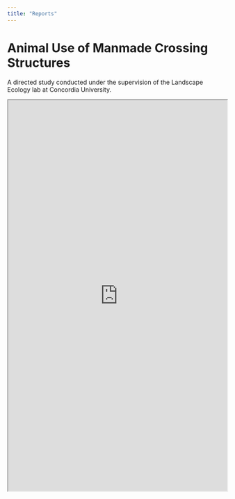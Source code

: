 ```yaml
---
title: "Reports"
---
```


# Animal Use of Manmade Crossing Structures

A directed study conducted under the supervision of the Landscape Ecology lab at Concordia University.

<iframe height="900" width="100%" src="https://animal-use.tiiny.site/">

</iframe>

